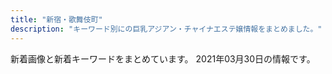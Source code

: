 ```yaml
---
title: "新宿・歌舞伎町"
description: "キーワード別にの巨乳アジアン・チャイナエステ嬢情報をまとめました。"
---
```


新着画像と新着キーワードをまとめています。
2021年03月30日の情報です。

<DmmAffiliateIns />
<KeywordTable
  shops={
    [
    {
        "name": "\u7fbd\u8863\uff5e\u306f\u3054\u308d\u3082\uff5e",
        "keywords": {},
        "img_links": [
            "https://static.wixstatic.com/media/1f1430_27c850c6656448c68b705e2a69f8d3e0~mv2.png",
            "https://static.wixstatic.com/media/1f1430_704c1cfac22b4288a4aaa588c496ab40~mv2.jpg",
            "https://static.wixstatic.com/media/1f1430_c12fa837f18643e8a167f283f823ecd9~mv2.jpg",
            "https://static.wixstatic.com/media/1f1430_04f93cdec45f4c4e8d0fa69dc26b3e38~mv2.jpg",
            "https://static.wixstatic.com/media/1f1430_8e7ae52f03b14e31be6ff7b1038f2896~mv2.jpg",
            "https://static.wixstatic.com/media/1f1430_b6622178bf9c45a68912520b4b2de175~mv2.png",
            "https://static.wixstatic.com/media/1f1430_e5113a1a86b8410db0438745823a2d2c~mv2.png",
            "https://static.wixstatic.com/media/1f1430_0ea86bd4429f44fa96f0a1277a1c2d6e~mv2.jpg",
            "https://static.wixstatic.com/media/1f1430_d26df1a13af049c9a7afeac5e58c5323~mv2.jpg",
            "https://static.wixstatic.com/media/1f1430_d0a7ae614e0b423886aa6d1beca9a87a~mv2.jpg",
            "https://static.wixstatic.com/media/1f1430_4b2c5243bdbe40858057386a16dce231~mv2.png",
            "https://static.wixstatic.com/media/1f1430_4ef445c14af547ffb085a4c73252e22c~mv2.jpg",
            "https://static.wixstatic.com/media/1f1430_890ca68d29e04e7a8c96e4198a653ed3~mv2.jpg",
            "https://static.wixstatic.com/media/1f1430_d824a82ebc40424facf31978d80b293b~mv2.png",
            "https://static.wixstatic.com/media/1f1430_f4c9cbbcc36c44f1a8be8eb3138b0b46~mv2.jpg",
            "https://static.wixstatic.com/media/1f1430_2511e8409a39492bab1eeffd58a5eb1f~mv2.jpg",
            "https://static.wixstatic.com/media/1f1430_c572ee153c0c46e096e6301fe82e2f11~mv2.jpg",
            "https://static.wixstatic.com/media/1f1430_c48456140f404f1eb9a47dfd01d1d032~mv2.jpg",
            "https://static.wixstatic.com/media/1f1430_5b6db55133674387b978465361d1f5af~mv2.jpg",
            "https://static.wixstatic.com/media/1f1430_7ff5719c25b243d18c7fb6db890677f9~mv2.jpg",
            "https://static.wixstatic.com/media/1f1430_e11d2a49cf1a4130a10a3e09053a46fc~mv2.png",
            "https://static.wixstatic.com/media/1f1430_184f66b9eb914c26b47be78d54152284~mv2.jpg",
            "https://static.wixstatic.com/media/1f1430_f16ba939f42f47d688a43ba736f9d100~mv2.jpg"
        ],
        "station": "JR\u65b0\u5bbf\u99c5\u6771\u53e3\u30fb\u6b4c\u821e\u4f0e\u753a",
        "url": "https://www.hagoromo.tokyo/"
    },
    {
        "station": "\u897f\u6b66\u65b0\u5bbf\u99c5\u5317\u53e3",
        "name": "CLEAR-\u30af\u30ea\u30a2-",
        "url": "http://clear-es.net/",
        "keywords": {
            "88": 4,
            "F": 1,
            "90": 2,
            "E": 1,
            "86": 2,
            "D": 8,
            "C": 1,
            "87": 2,
            "89": 1
        },
        "img_links": [
            "http://clear-es.net/images/girls_13.jpg",
            "http://clear-es.net/images/index_13.jpg",
            "http://clear-es.net/uploads/c1f6d0346f5cb109ac62c21a58c7deff.jpg",
            "http://clear-es.net/images/girls_11.jpg",
            "http://clear-es.net/uploads/7553669390f1cc93427a4f6ad33b4668.jpg",
            "http://clear-es.net/images/index_28.jpg",
            "http://clear-es.net/images/index_02.jpg",
            "http://clear-es.net/images/index_24.jpg",
            "http://clear-es.net/images/index_17.jpg",
            "http://clear-es.net/images/index_21.jpg",
            "http://clear-es.net/images/index_25.jpg",
            "http://clear-es.net/images/koko_1.jpg",
            "http://clear-es.net/images/index_05.jpg",
            "http://clear-es.net/images/index_14.jpg",
            "http://clear-es.net/my_work/images/pic1.png",
            "http://clear-es.net/images/index_08.jpg",
            "http://clear-es.net/images/index_12.jpg",
            "http://clear-es.net/yamituki-n/uploads/images/rena02.jpg",
            "http://clear-es.net/uploads/10299154955d10c3b815a5638a35a934.jpg",
            "http://clear-es.net/images/index_28_01.jpg",
            "http://clear-es.net/uploads/97eb17743f96fd7f0551aab0bedd5e6f.jpg",
            "http://clear-es.net/images/index_10.jpg",
            "http://clear-es.net/uploads/f426bd85a8f6a9eac87e55b2d44c4bd5.jpg",
            "http://clear-es.net/yamituki-n/uploads/images/yui01.jpg",
            "http://clear-es.net/images/index_09.jpg",
            "http://clear-es.net/yamituki-n/uploads/images/mmexport1576417470781.jpg",
            "http://clear-es.net/images/index_23.jpg",
            "http://clear-es.net/images/index_15.jpg",
            "http://clear-es.net/uploads/cec0ed392fe00d8e3ff867c0625809e6.jpg",
            "http://clear-es.net/images/index_04.jpg",
            "http://clear-es.net/images/girls_03.jpg",
            "http://clear-es.net/images/index_20.jpg",
            "http://clear-es.net/yamituki-n/uploads/images/juri01s.jpg",
            "http://clear-es.net/images/index_11.jpg",
            "http://clear-es.net/images/gallery_11.jpg",
            "http://clear-es.net/images/service_11.jpg",
            "http://clear-es.net/uploads/e1133a4ba0f8c81f9d272f5793bda380.jpg",
            "http://clear-es.net/uploads/22c8968348a9acc2dfc9ab0aecb09c27.jpg",
            "http://clear-es.net/yamituki-n/uploads/images/mika03s.jpg",
            "http://clear-es.net/images/index_18.jpg",
            "http://clear-es.net/uploads/deba56537604611ac3b8da004b92d809.jpg",
            "http://clear-es.net/images/index_07.jpg",
            "http://clear-es.net/yamituki-n/uploads/images/rena01.jpg",
            "http://clear-es.net/images/index_19.jpg",
            "http://clear-es.net/uploads/a62d7f24a5b9a4fd5aeef678eb24ef4b.jpg",
            "http://clear-es.net/uploads/09bdd5637edec4bfa3d47a7e9874640b.jpg",
            "http://clear-es.net/images/index_27.jpg",
            "http://clear-es.net/uploads/2aa97908694153fb149943f0b8445352.jpg",
            "http://clear-es.net/images/index_03.jpg",
            "http://clear-es.net/images/index_06.jpg",
            "http://clear-es.net/images/index_26.jpg",
            "http://clear-es.net/images/index_01.jpg"
        ]
    },
    {
        "img_links": [
            "http://ruby-es.com/uploads/rubyes/2017/02/img_info_04.png",
            "http://crystal-est.net/uploads/crystal/2018/07/wechatimg125.jpeg",
            "http://crystal-est.net/uploads/crystal/2018/07/wechatimg31.jpeg",
            "http://crystal-est.net/uploads/crystal/2017/03/subvisual_magazine1.png",
            "http://crystal-est.net/uploads/crystal/2017/02/wifi.jpg",
            "http://crystal-est.net/uploads/crystal/2017/03/subvisual_reserve.png",
            "http://crystal-est.net/uploads/crystal/2017/03/icon_flower.png",
            "http://crystal-est.net/uploads/crystal/2017/02/ameba.jpg",
            "http://crystal-est.net/uploads/crystal/2017/03/subvisual_contact.png",
            "http://crystal-est.net/uploads/crystal/2017/03/treatment2.png",
            "http://crystal-est.net/uploads/crystal/2018/05/webwxgetmsgimg.jpeg",
            "http://crystal-est.net/uploads/crystal/2018/07/wechatimg94.jpeg",
            "http://crystal-est.net/uploads/crystal/2020/11/tel.jpg",
            "http://crystal-est.net/uploads/crystal/2020/12/img_6830.jpg",
            "http://ruby-es.com/uploads/rubyes/2017/02/img_info_06.png",
            "http://crystal-est.net/uploads/crystal/2020/12/img_6902.jpg",
            "http://crystal-est.net/uploads/crystal/2017/03/bnr_side_042.png",
            "http://crystal-est.net/uploads/crystal/2017/03/subvisual_info.png",
            "http://crystal-est.net/uploads/crystal/2018/07/wechatimg30.jpeg",
            "http://crystal-est.net/uploads/crystal/2017/03/btn_top_02.png",
            "http://crystal-est.net/uploads/crystal/2017/03/bnr_side_032.png",
            "http://crystal-est.net/uploads/crystal/images/no-photo.jpg",
            "http://crystal-est.net/uploads/crystal/2018/05/mayu1.jpeg",
            "http://crystal-est.net/uploads/crystal/2017/03/subvisual_qa.png",
            "http://crystal-est.net/uploads/crystal/2017/03/btn_top_03.png",
            "http://crystal-est.net/uploads/crystal/2017/04/web.png",
            "http://crystal-est.net/uploads/crystal/2018/08/wechatimg51.jpeg",
            "http://crystal-est.net/uploads/crystal/images/icon_flower.png",
            "http://crystal-est.net/uploads/crystal/2017/03/bnr_side_052.png",
            "http://crystal-est.net/uploads/crystal/2017/03/subvisual_link.png",
            "http://crystal-est.net/uploads/crystal/2017/03/ruby6.png",
            "http://crystal-est.net/uploads/crystal/2017/03/r1.jpg",
            "http://ruby-es.com/uploads/rubyes/2017/02/img_info_02.png",
            "http://crystal-est.net/uploads/crystal/2017/04/leftmovie.png",
            "http://crystal-est.net/uploads/crystal/2017/03/subvisual_enquete1.png",
            "http://crystal-est.net/uploads/crystal/2017/03/r4.jpg",
            "http://crystal-est.net/uploads/crystal/images/p01.png",
            "http://crystal-est.net/uploads/crystal/2017/03/btn_top_01.png",
            "http://crystal-est.net/uploads/crystal/images/xing.png",
            "http://crystal-est.net/uploads/crystal/2017/07/yuyu2.jpeg",
            "http://ruby-es.com/uploads/rubyes/2017/02/img_info_01.png",
            "http://crystal-est.net/uploads/crystal/images/subvisual_staff.png",
            "http://crystal-est.net/uploads/crystal/2017/03/r2.jpg",
            "http://ruby-es.com/uploads/rubyes/2017/02/img_info_05.png",
            "http://crystal-est.net/uploads/crystal/2018/08/wechatimg49.jpeg",
            "http://crystal-est.net/uploads/crystal/2018/07/wechatimg26.jpeg",
            "http://ruby-es.com/uploads/rubyes/2017/02/img_info_03.png",
            "http://crystal-est.net/uploads/crystal/2017/03/r3.jpg",
            "http://crystal-est.net/uploads/crystal/2017/03/bnr_side_credit1.png",
            "http://crystal-est.net/uploads/crystal/2017/04/line2.png",
            "http://crystal-est.net/uploads/crystal/2017/04/bnr_side_01.png"
        ],
        "station": "JR\u65b0\u5bbf\u99c5\u6771\u53e3",
        "keywords": {
            "C": 1
        },
        "url": "http://crystal-est.net/",
        "name": "\u30af\u30ea\u30b9\u30bf\u30eb"
    },
    {
        "img_links": [
            "http://www.night.ne.jp/_format/W/img/index_enter_1.jpg",
            "http://www.night.ne.jp/_format/W/img/whats_view.jpg",
            "http://www.night.ne.jp/_format/W/img/whats_skill.jpg",
            "http://www.night.ne.jp/tokyo/gyoen/img/index_top.jpg",
            "http://www.night.ne.jp/_format/W/img/whats_news.jpg",
            "http://www.night.ne.jp/nightnet/img/14.jpg",
            "http://www.night.ne.jp/nightnet/img/5.jpg",
            "http://www.night.ne.jp/tokyo/gyoen/img/skill_3.jpg",
            "http://www.night.ne.jp/nightnet/img/15.jpg",
            "http://www.night.ne.jp/tokyo/gyoen/img/index_skill.jpg",
            "http://www.night.ne.jp/nightnet/img/12a.jpg",
            "http://www.night.ne.jp/nightnet/img/13.jpg",
            "http://www.night.ne.jp/tokyo/gyoen/img/index_view.jpg",
            "http://www.night.ne.jp/nightnet/img/9.jpg",
            "http://www.night.ne.jp/nightnet/img/16.jpg",
            "http://www.night.ne.jp/tokyo/gyoen/img/view_4.jpg",
            "http://www.night.ne.jp/tokyo/gyoen/img/index.jpg",
            "http://www.night.ne.jp/nightnet/img/3.jpg",
            "http://www.night.ne.jp/nightnet/img/10.jpg",
            "http://www.night.ne.jp/nightnet/img/11.jpg",
            "http://www.night.ne.jp/tokyo/gyoen/img/skill_1.jpg",
            "http://www.night.ne.jp/tokyo/gyoen/img/skill_2.jpg",
            "http://www.night.ne.jp/nightnet/img/1.jpg",
            "http://www.night.ne.jp/nightnet/img/7.jpg",
            "http://www.night.ne.jp/tokyo/gyoen/img/view_2.jpg",
            "http://www.night.ne.jp/nightnet/img/8.jpg",
            "http://www.night.ne.jp/nightnet/img/17.jpg",
            "http://www.night.ne.jp/tokyo/gyoen/img/view_3.jpg",
            "http://www.night.ne.jp/nightnet/img/4.jpg",
            "http://www.night.ne.jp/tokyo/gyoen/img/view_1.jpg",
            "http://www.night.ne.jp/nightnet/img/6.jpg",
            "http://www.night.ne.jp/tokyo/gyoen/img/qr_code.jpg",
            "http://www.night.ne.jp/nightnet/img/2.jpg"
        ],
        "keywords": {},
        "name": "\u5fa1\u82d1 -\u304e\u3087\u3048\u3093-",
        "station": "\u65b0\u5bbf\u5fa1\u82d1\u524d\u99c53\u756a\u51fa\u53e3",
        "url": "http://www.night.ne.jp/tokyo/gyoen/"
    },
    {
        "img_links": [],
        "url": "http://pure-resort.tyo.cm/",
        "station": "JR\u65b0\u5bbf\u99c5\u6771\u53e3",
        "keywords": {},
        "name": "\u30d4\u30e5\u30a2\u30ea\u30be\u30fc\u30c8II"
    },
    {
        "keywords": {
            "87": 8,
            "85": 4,
            "C": 8,
            "E": 8,
            "86": 4
        },
        "url": "http://sakura-relax.net/",
        "station": "\u65b0\u5bbf\u4e09\u4e01\u76ee\u99c5E1\u51fa\u53e3",
        "img_links": [
            "http://sakura-relax.net/images/cg04.jpg",
            "http://sakura-relax.net/link/menlog.jpg",
            "http://sakura-relax.net/images/cg06.jpg",
            "http://sakura-relax.net/images/top-img02.png",
            "http://sakura-relax.net/images/qrc.png",
            "http://sakura-relax.net/images/cg03.jpg",
            "http://sakura-relax.net/images/top-img01.png",
            "http://sakura-relax.net/images/cg07.jpg",
            "http://sakura-relax.net/images/tel.png",
            "http://sakura-relax.net/images/kan.jpg"
        ],
        "name": "\u697d\u697d-\u30e9\u30af\u30e9\u30af-"
    },
    {
        "img_links": [
            "http://fairy-girl.work/img/kiki1.jpg",
            "http://fairy-girl.work/staff/misa.jpg",
            "http://fairy-girl.work/img/kana1.jpg",
            "http://fairy-girl.work/images/10.jpg",
            "http://fairy-girl.work/images/2.jpg",
            "http://fairy-girl.work/images/tr.jpg",
            "http://fairy-girl.work/staff/mari.jpg",
            "http://fairy-girl.work/images/ac1.jpg",
            "http://fairy-girl.work/img/mari1.jpg",
            "http://fairy-girl.work/staff/yuyu.jpg",
            "http://fairy-girl.work/img/eri1.jpg",
            "http://fairy-girl.work/img/eri2.jpg",
            "http://fairy-girl.work/images/5.jpg",
            "http://fairy-girl.work/img/rara1.jpg",
            "http://fairy-girl.work/images/ac2.jpg",
            "http://fairy-girl.work/images/3.jpg",
            "http://fairy-girl.work/images/1.jpg",
            "http://fairy-girl.work/images/line.png",
            "http://fairy-girl.work/img/misa1.jpg",
            "http://fairy-girl.work/images/staff_t.jpg",
            "http://fairy-girl.work/images/9.jpg",
            "http://fairy-girl.work/images/interior_t.jpg",
            "http://fairy-girl.work/images/news.jpg",
            "http://fairy-girl.work/staff/eri.jpg",
            "http://fairy-girl.work/images/11.jpg",
            "http://fairy-girl.work/img/kiki2.jpg",
            "http://fairy-girl.work/images/int2.jpg",
            "http://fairy-girl.work/img/rina1.jpg",
            "http://fairy-girl.work/staff/kana.jpg",
            "http://fairy-girl.work/staff/rika.jpg",
            "http://fairy-girl.work/img/yuyu1.jpg",
            "http://fairy-girl.work/img/rika1.jpg",
            "http://fairy-girl.work/images/6.jpg",
            "http://fairy-girl.work/staff/yuki.jpg",
            "http://fairy-girl.work/images/mobile.jpg",
            "http://fairy-girl.work/images/sys1.jpg",
            "http://fairy-girl.work/staff/rina.jpg",
            "http://fairy-girl.work/staff/rara.jpg",
            "http://fairy-girl.work/staff/kiki.jpg",
            "http://fairy-girl.work/img/hitomi1.jpg",
            "http://fairy-girl.work/images/12.jpg",
            "http://fairy-girl.work/images/int1.jpg",
            "http://fairy-girl.work/img/yuki1.jpg",
            "http://fairy-girl.work/images/bana0404_4.png",
            "http://fairy-girl.work/staff/hitomi.jpg",
            "http://fairy-girl.work/images/sys2.jpg",
            "http://fairy-girl.work/images/8.jpg",
            "http://fairy-girl.work/images/7.jpg"
        ],
        "url": "http://fairy-girl.work/",
        "name": "Fairy Girl",
        "keywords": {},
        "station": "JR\u65b0\u5bbf\u99c5\u897f\u53e3"
    },
    {
        "keywords": {
            "D": 4,
            "86": 14,
            "87": 2,
            "E": 8
        },
        "url": "http://sweety-est.tokyo/",
        "station": "JR\u65b0\u5bbf\u99c5\u897f\u53e3",
        "name": "sweet-\u30b9\u30a6\u30a3\u30fc\u30c8-",
        "img_links": [
            "http://sweety-est.tokyo/images/cg01.jpg",
            "http://sweety-est.tokyo/images/r3.jpg",
            "http://sweety-est.tokyo/images/r4.jpg",
            "http://sweety-est.tokyo/images/cg04.jpg",
            "http://sweety-est.tokyo/images/b-tel.png",
            "http://sweety-est.tokyo/images/b-online.png",
            "http://sweety-est.tokyo/images/a2.jpg",
            "http://sweety-est.tokyo/images/m2.jpg",
            "http://sweety-est.tokyo/images/a1.jpg",
            "http://sweety-est.tokyo/link/menlog.jpg",
            "http://sweety-est.tokyo/images/qr.jpg",
            "http://sweety-est.tokyo/images/tit-sub5.jpg",
            "http://sweety-est.tokyo/images/slider-img001.jpg",
            "http://sweety-est.tokyo/images/a4.jpg",
            "http://sweety-est.tokyo/images/r5.jpg",
            "http://sweety-est.tokyo/images/m3.jpg",
            "http://sweety-est.tokyo/images/cg011.jpg",
            "http://sweety-est.tokyo/images/r2.jpg",
            "http://sweety-est.tokyo/images/a6.jpg",
            "http://sweety-est.tokyo/images/slider-img002.jpg",
            "http://sweety-est.tokyo/images/cg02.jpg",
            "http://sweety-est.tokyo/images/slider-img003.jpg",
            "http://sweety-est.tokyo/images/kan1.jpg",
            "http://sweety-est.tokyo/images/tit-sub4.jpg",
            "http://sweety-est.tokyo/images/m1.jpg",
            "http://sweety-est.tokyo/images/cg03.jpg",
            "http://sweety-est.tokyo/images/tit-sub1.jpg",
            "http://sweety-est.tokyo/images/tit-sub3.jpg",
            "http://sweety-est.tokyo/images/r6.jpg",
            "http://sweety-est.tokyo/images/m4.jpg",
            "http://sweety-est.tokyo/images/cg06.jpg",
            "http://sweety-est.tokyo/images/sys.jpg",
            "http://sweety-est.tokyo/images/kan.jpg",
            "http://sweety-est.tokyo/images/cg08.jpg",
            "http://sweety-est.tokyo/images/r1.jpg",
            "http://sweety-est.tokyo/images/a7.jpg",
            "http://sweety-est.tokyo/images/cg05.jpg",
            "http://sweety-est.tokyo/images/a5.jpg",
            "http://sweety-est.tokyo/images/tit-sub2.jpg",
            "http://sweety-est.tokyo/images/a3.jpg",
            "http://sweety-est.tokyo/images/a8.jpg",
            "http://sweety-est.tokyo/images/tit-sub6.jpg",
            "http://sweety-est.tokyo/images/cg07.jpg"
        ]
    },
    {
        "img_links": [
            "http://yurali.oks.bz/images/acc4.jpg",
            "http://yurali.oks.bz/photos/sites/48/2020/09/202009080934129.jpg",
            "http://yurali.oks.bz/photos/sites/48/2020/09/2020090809341126.jpg",
            "http://yurali.oks.bz/images/mobile.jpg",
            "http://yurali.oks.bz/images/acc1.jpg",
            "http://yurali.oks.bz/photos/sites/48/2020/09/2020090809341067.jpg",
            "http://yurali.oks.bz/images/right.jpg",
            "http://yurali.oks.bz/photos/sites/48/2020/06/2020063002493351.jpg",
            "http://yurali.oks.bz/photos/sites/48/2020/09/2020090809340917.jpg",
            "http://yurali.oks.bz/images/top.jpg",
            "http://yurali.oks.bz/images/s1.jpg",
            "http://yurali.oks.bz/photos/sites/48/2020/09/2020090809341490.jpg",
            "http://yurali.oks.bz/images/line.jpg",
            "http://yurali.oks.bz/images/kanban.jpg",
            "http://yurali.oks.bz/images/acc2.jpg",
            "http://yurali.oks.bz/images/s3.jpg",
            "http://yurali.oks.bz/images/s2.jpg",
            "http://yurali.oks.bz/images/acc3.jpg",
            "http://yurali.oks.bz/images/s_new.png",
            "http://yurali.oks.bz/images/s4.jpg"
        ],
        "station": "JR\u65b0\u5bbf\u99c5\u897f\u53e3",
        "keywords": {
            "E": 8,
            "D": 16,
            "85": 8,
            "87": 8,
            "86": 8
        },
        "url": "http://yurali.oks.bz/",
        "name": "\u6c17\u697d"
    },
    {
        "img_links": [
            "http://www.yu-yu.work/images/1.jpg",
            "http://www.yu-yu.work/images/sys4.jpg",
            "http://www.yu-yu.work/images/staff_t.jpg",
            "http://www.yu-yu.work/staff/haruka.jpg",
            "http://www.yu-yu.work/images/line.png",
            "http://www.yu-yu.work/images/ac2.jpg",
            "http://www.yu-yu.work/staff/yuina.jpg",
            "http://www.yu-yu.work/img/haruka1.jpg",
            "http://www.yu-yu.work/images/int2.png",
            "http://www.yu-yu.work/staff/misaki.jpg",
            "http://www.yu-yu.work/images/sys1.jpg",
            "http://www.yu-yu.work/images/3.jpg",
            "http://www.yu-yu.work/staff/rin.jpg",
            "http://www.yu-yu.work/img/rin1.jpg",
            "http://www.yu-yu.work/images/sys2.jpg",
            "http://www.yu-yu.work/images/info.jpg",
            "http://www.yu-yu.work/img/naomi1.jpg",
            "http://www.yu-yu.work/images/mobile.jpg",
            "http://www.yu-yu.work/images/sys3.jpg",
            "http://www.yu-yu.work/images/2.jpg",
            "http://www.yu-yu.work/images/b1.jpg",
            "http://www.yu-yu.work/images/news.jpg",
            "http://www.yu-yu.work/images/int1.png",
            "http://www.yu-yu.work/images/4.jpg",
            "http://www.yu-yu.work/images/5.jpg",
            "http://www.yu-yu.work/img/yuina1.jpg",
            "http://www.yu-yu.work/images/head.jpg",
            "http://www.yu-yu.work/images/b2.jpg",
            "http://www.yu-yu.work/staff/naomi.jpg",
            "http://www.yu-yu.work/images/ac1.jpg",
            "http://www.yu-yu.work/images/interior_t.jpg",
            "http://www.yu-yu.work/img/misaki1.jpg"
        ],
        "keywords": {},
        "name": "\u7652 \u3086\u3046",
        "url": "http://www.yu-yu.work/",
        "station": "\u897f\u6b66\u65b0\u5bbf\u99c5\u5317\u53e3"
    },
    {
        "name": "KOYUKI",
        "img_links": [
            "http://hi-msg.com/koyuki/img/p-6.jpg",
            "http://hi-msg.com/koyuki/img/t-2.png",
            "http://hi-msg.com/koyuki/img/t-1.png",
            "http://hi-msg.com/koyuki/img/p-6-1.jpg",
            "http://hi-msg.com/koyuki/img/english-t5.png",
            "http://hi-msg.com/koyuki/img/p-9.jpg",
            "http://hi-msg.com/koyuki/img/p-0.jpg",
            "http://hi-msg.com/koyuki/img/card-english.png",
            "http://hi-msg.com/koyuki/img/english-t4.png",
            "http://hi-msg.com/koyuki/img/english-t2.png",
            "http://hi-msg.com/koyuki/img/p-2-1.jpg",
            "http://hi-msg.com/koyuki/img/newstback.png",
            "http://hi-msg.com/koyuki/img/p-7-1.jpg",
            "http://hi-msg.com/koyuki/img/p-5.jpg",
            "http://hi-msg.com/koyuki/img/p-7.jpg",
            "http://hi-msg.com/koyuki/img/kanban4s.jpg",
            "http://hi-msg.com/koyuki/img/english-t6.png",
            "http://hi-msg.com/koyuki/img/p-3.jpg",
            "http://hi-msg.com/koyuki/img/p-2.jpg",
            "http://hi-msg.com/koyuki/img/p-1.jpg",
            "http://hi-msg.com/koyuki/img/english-t1.png",
            "http://hi-msg.com/koyuki/img/p-4-1.jpg",
            "http://hi-msg.com/koyuki/img/p-10.jpg",
            "http://hi-msg.com/koyuki/img/re.png",
            "http://hi-msg.com/koyuki/img/p-8.jpg",
            "http://hi-msg.com/koyuki/img/tit.png",
            "http://hi-msg.com/koyuki/img/botton.png",
            "http://hi-msg.com/koyuki/img/t-3.png",
            "http://hi-msg.com/koyuki/img/p-3-1.jpg",
            "http://hi-msg.com/koyuki/img/p-8-1.jpg",
            "http://hi-msg.com/koyuki/img/tel.png",
            "http://hi-msg.com/koyuki/img/head.png",
            "http://hi-msg.com/koyuki/img/card.png",
            "http://hi-msg.com/koyuki/img/p-11.jpg",
            "http://hi-msg.com/koyuki/img/english-t3.png",
            "http://hi-msg.com/koyuki/img/p-4.jpg",
            "http://hi-msg.com/koyuki/img/kanban4.jpg"
        ],
        "url": "http://hi-msg.com/koyuki/",
        "station": "JR\u65b0\u5bbf\u99c5\u6771\u53e3",
        "keywords": {
            "C": 8
        }
    },
    {
        "url": "https://shinjuku-mensesthe.com/",
        "keywords": {
            "F": 1
        },
        "img_links": [
            "https://shinjuku-mensesthe.com/staff/shiori-s1.jpg",
            "https://shinjuku-mensesthe.com/massage/2020/09/14/hana-s1.jpg",
            "https://scdn.line-apps.com/n/line_add_friends/btn/ja.png",
            "https://shinjuku-mensesthe.com/menu/staff.png",
            "https://shinjuku-mensesthe.com/icon/line.png",
            "https://shinjuku-mensesthe.com/staff/yuki-l1.jpg",
            "https://shinjuku-mensesthe.com/menu/info.png",
            "https://shinjuku-mensesthe.com/2019/12/15/sayuri-s2.jpg",
            "https://shinjuku-mensesthe.com/images/top2.jpg",
            "https://shinjuku-mensesthe.com/massage/2020/07/31/ai-s2.jpg",
            "https://shinjuku-mensesthe.com/button/staff.png",
            "https://shinjuku-mensesthe.com/staff/yuki-s1.jpg",
            "https://shinjuku-mensesthe.com/room/room-l1.jpg",
            "https://shinjuku-mensesthe.com/button/home.png",
            "https://shinjuku-mensesthe.com/button/blog.png",
            "https://shinjuku-mensesthe.com/massage/2020/07/31/covit19.jpg",
            "https://shinjuku-mensesthe.com/images/qrcode.png",
            "https://shinjuku-mensesthe.com/menu/blog.png",
            "https://shinjuku-mensesthe.com/massage/2021/03/27/blog.jpg",
            "https://shinjuku-mensesthe.com/room/room-l3.jpg",
            "https://shinjuku-mensesthe.com/icon/facebook.png",
            "https://shinjuku-mensesthe.com/images/footer-l.png",
            "https://shinjuku-mensesthe.com/staff/seira-l1.jpg",
            "https://shinjuku-mensesthe.com/images/top1.jpg",
            "https://shinjuku-mensesthe.com/images/clear.png",
            "https://shinjuku-mensesthe.com/staff/arisa-s1.jpg",
            "https://shinjuku-mensesthe.com/2020/01/23/miki-s1.jpg",
            "https://shinjuku-mensesthe.com/massage/2020/10/05/yuki-s1.jpg",
            "https://shinjuku-mensesthe.com/images/footer-r.png",
            "https://shinjuku-mensesthe.com/icon/twitter.png",
            "https://shinjuku-mensesthe.com/icon/yelp.png",
            "https://shinjuku-mensesthe.com/menu/home.png",
            "https://shinjuku-mensesthe.com/room/room-l4.jpg",
            "https://shinjuku-mensesthe.com/images/main-top.jpg",
            "https://shinjuku-mensesthe.com/staff/hana-l1.jpg",
            "https://shinjuku-mensesthe.com/images/flower.png",
            "https://shinjuku-mensesthe.com/images/camp.png",
            "https://shinjuku-mensesthe.com/images/top3.jpg",
            "https://shinjuku-mensesthe.com/images/header3.png",
            "https://shinjuku-mensesthe.com/images/main-sp.jpg",
            "https://shinjuku-mensesthe.com/staff/kana-l1.jpg",
            "https://shinjuku-mensesthe.com/room/room-l2.jpg",
            "https://shinjuku-mensesthe.com/2020/01/23/sakura-s1.jpg",
            "https://shinjuku-mensesthe.com/massage/2020/10/21/risa-s1.jpg",
            "https://shinjuku-mensesthe.com/staff/hana-s1.jpg",
            "https://shinjuku-mensesthe.com/staff/seira-s1.jpg",
            "https://shinjuku-mensesthe.com/staff/arisa-l1.jpg",
            "https://shinjuku-mensesthe.com/staff/kana-s1.jpg",
            "https://shinjuku-mensesthe.com/link/mens-esthe.png",
            "https://shinjuku-mensesthe.com/images/main-small.jpg",
            "https://shinjuku-mensesthe.com/massage/2020/08/16/riri-s1.jpg"
        ],
        "name": "\u5915\u9727 \u3086\u3046\u304e\u308a",
        "station": "JR\u65b0\u5bbf\u99c5\u6771\u53e3"
    },
    {
        "img_links": [
            "http://aes-aroma.com/img/ttl_tnew.png",
            "http://aes-aroma.com/staff/yuri/01.jpg",
            "http://aes-aroma.com/img/ttl_mobile.png",
            "http://aes-aroma.com/img/ttl_pickup.png",
            "http://aes-aroma.com/staff/yoko/02.jpg",
            "http://aes-aroma.com/img/ttl_rec.png",
            "http://aes-aroma.com/staff/koko/01.jpg",
            "http://aes-aroma.com/staff/miki/01.jpg",
            "http://aes-aroma.com/staff/kaori/01.jpg",
            "http://aes-aroma.com/staff/mimi/01.jpg",
            "http://aes-aroma.com/img/ttl_staff.png",
            "http://aes-aroma.com/i/files/homeimg.jpg",
            "http://aes-aroma.com/staff/ai/01.jpg",
            "http://aes-aroma.com/staff/nana/01.jpg",
            "http://aes-aroma.com/pic/head.png",
            "http://aes-aroma.com/staff/yoko/01.jpg"
        ],
        "station": "JR\u65b0\u5bbf\u99c5\u5357\u53e3",
        "name": "\u7652\u3057\u306e\u5bbf",
        "url": "http://aes-aroma.com/",
        "keywords": {
            "C": 17
        }
    },
    {
        "station": "JR\u65b0\u5bbf\u99c5\u6771\u53e3",
        "name": "\u30c6\u30bb\u30e9-Tethera-",
        "keywords": {
            "D": 20,
            "E": 10
        },
        "url": "http://aroma-massage.red/",
        "img_links": [
            "http://aroma-massage.red/images/creditcard.jpg",
            "http://aroma-massage.red/images/fbb.jpg",
            "http://aroma-massage.red/images/cg3.jpg",
            "http://aroma-massage.red/images/sta3.jpg",
            "http://aroma-massage.red/images/card.jpg",
            "http://aroma-massage.red/images/sysl.jpg",
            "http://aroma-massage.red/images/acb.jpg",
            "http://aroma-massage.red/images/toph.png",
            "http://aroma-massage.red/images/cg2.jpg",
            "http://aroma-massage.red/images/sta5.jpg",
            "http://aroma-massage.red/images/cg4.jpg",
            "http://aroma-massage.red/images/tm.png",
            "http://aroma-massage.red/images/sta6.jpg",
            "http://aroma-massage.red/images/cg1.jpg",
            "http://aroma-massage.red/images/sta1.jpg",
            "http://aroma-massage.red/images/qr.jpg",
            "http://aroma-massage.red/images/sta4.jpg",
            "http://aroma-massage.red/images/fbt.jpg",
            "http://aroma-massage.red/images/nft.jpg",
            "http://aroma-massage.red/images/int.jpg",
            "http://aroma-massage.red/images/option.jpg",
            "http://aroma-massage.red/images/kan.jpg",
            "http://aroma-massage.red/images/cg5.jpg",
            "http://aroma-massage.red/images/cg6.jpg",
            "http://aroma-massage.red/images/stal.jpg",
            "http://aroma-massage.red/images/sta2.jpg"
        ]
    },
    {
        "url": "https://aurora.iest.info/",
        "img_links": [],
        "station": "JR\u65b0\u5bbf\u99c5\u6771\u53e3\u30fb\u6b4c\u821e\u4f0e\u753a",
        "keywords": {},
        "name": "\u30aa\u30fc\u30ed\u30e9"
    },
    {
        "img_links": [
            "https://mens-esthe.xyz/images/esthe4.jpg",
            "https://mens-esthe.xyz/staff/moe-l1.jpg",
            "https://mens-esthe.xyz/staff/kana-s1.jpg",
            "https://mens-esthe.xyz/room/room-l1.jpg",
            "https://mens-esthe.xyz/room/room-l4.jpg",
            "https://mens-esthe.xyz/images/qrcode.png",
            "https://mens-esthe.xyz/staff/rina-s1.jpg",
            "https://mens-esthe.xyz/staff/moe-top.jpg",
            "https://mens-esthe.xyz/images/header3.png",
            "https://mens-esthe.xyz/staff/natsumi-s1.jpg",
            "https://mens-esthe.xyz/icon/twitter.png",
            "https://mens-esthe.xyz/staff/nami-s1.jpg",
            "https://mens-esthe.xyz/staff/moe-s1.jpg",
            "https://mens-esthe.xyz/images/main1.jpg",
            "https://mens-esthe.xyz/footer/footer-line.png",
            "https://inage-mensesthe.com/icon/facebook.png",
            "https://mens-esthe.xyz/footer/footer-tel.png",
            "https://mens-esthe.xyz/room/room-l6.jpg",
            "https://mens-esthe.xyz/staff/kana-top.jpg",
            "https://mens-esthe.xyz/staff/rina-top.jpg",
            "https://mens-esthe.xyz/images/esthe1.jpg",
            "https://inage-mensesthe.com/link/relaku_salon.jpg",
            "https://mens-esthe.xyz/staff/miki-l1.jpg",
            "https://mens-esthe.xyz/staff/nami-l1.jpg",
            "https://mens-esthe.xyz/room/room-l3.jpg",
            "https://mens-esthe.xyz/icon/line.png",
            "https://mens-esthe.xyz/staff/natsumi-top.jpg",
            "https://mens-esthe.xyz/staff/rina-l1.jpg",
            "https://mens-esthe.xyz/staff/miki-s1.jpg",
            "https://mens-esthe.xyz/images/esthe2.jpg",
            "https://mens-esthe.xyz/icon/yelp.png",
            "https://mens-esthe.xyz/icon/facebook.png",
            "https://mens-esthe.xyz/staff/miki-top.jpg",
            "https://mens-esthe.xyz/footer/footer-staff.png",
            "https://inage-mensesthe.com/icon/yelp.png",
            "https://mens-esthe.xyz/staff/nami-top.jpg",
            "https://inage-mensesthe.com/icon/twitter.png",
            "https://mens-esthe.xyz/room/room-l2.jpg",
            "https://mens-esthe.xyz/room/room-l7.jpg",
            "https://inage-mensesthe.com/icon/line.png",
            "https://mens-esthe.xyz/staff/kana-l1.jpg",
            "https://mens-esthe.xyz/room/room-l8.jpg",
            "https://mens-esthe.xyz/staff/natsumi-l1.jpg",
            "https://mens-esthe.xyz/images/main-sp.jpg",
            "https://mens-esthe.xyz/room/room-l5.jpg",
            "https://mens-esthe.xyz/images/clear.png",
            "https://mens-esthe.xyz/images/esthe3.jpg"
        ],
        "url": "https://mens-esthe.xyz/",
        "name": "\u30b8\u30e5\u30ea\u30a2\u30f3",
        "station": "JR\u65b0\u5bbf\u99c5\u6771\u5357\u53e3",
        "keywords": {
            "88": 7,
            "86": 28,
            "85": 7,
            "D": 28
        }
    },
    {
        "name": "RELAIR \uff5e\u30ea\u30ec\u30a2\uff5e",
        "img_links": [
            "http://in-esthe.com/relair/img/kanban4.jpg",
            "http://in-esthe.com/relair/img/card-english.png",
            "http://in-esthe.com/relair/img/p-9.jpg",
            "http://in-esthe.com/relair/img/english-t6.png",
            "http://in-esthe.com/relair/img/fla1.png",
            "http://in-esthe.com/relair/img/p-3.jpg",
            "http://in-esthe.com/relair/img/p-8.jpg",
            "http://in-esthe.com/relair/img/fla2.png",
            "http://in-esthe.com/relair/img/english-t3.png",
            "http://in-esthe.com/relair/img/s-1.jpg",
            "http://in-esthe.com/relair/img/english-t5.png",
            "http://in-esthe.com/relair/img/english-t2.png",
            "http://in-esthe.com/relair/img/re.png",
            "http://in-esthe.com/relair/img/p-7.jpg",
            "http://in-esthe.com/relair/img/tel.png",
            "http://in-esthe.com/relair/img/fla.png",
            "http://in-esthe.com/relair/img/p-2.jpg",
            "http://in-esthe.com/relair/img/newstback.png",
            "http://in-esthe.com/relair/img/twitter.png",
            "http://in-esthe.com/relair/img/botton.png",
            "http://in-esthe.com/relair/img/p-1-1.jpg",
            "http://in-esthe.com/relair/img/p-3-1.jpg",
            "http://in-esthe.com/relair/img/t-3.png",
            "http://in-esthe.com/relair/img/head.png",
            "http://in-esthe.com/relair/img/english-t4.png",
            "http://in-esthe.com/relair/img/english-t1.png",
            "http://in-esthe.com/relair/img/t-1.png",
            "http://in-esthe.com/relair/img/p-0.jpg",
            "http://in-esthe.com/relair/img/p-1.jpg",
            "http://in-esthe.com/relair/img/t-2.png"
        ],
        "url": "http://in-esthe.com/relair/",
        "keywords": {
            "C": 8
        },
        "station": "\u65b0\u5bbf\u897f\u53e3\u99c5D5\u51fa\u53e3"
    },
    {
        "url": "https://gokujo.iest.info/",
        "keywords": {},
        "name": "\u65b0\u5bbf\u6975\u4e0a\u30e1\u30f3\u30ba\u30a8\u30b9\u30c6",
        "station": "JR\u65b0\u5bbf\u99c5",
        "img_links": []
    },
    {
        "img_links": [
            "http://fairy.este88.com/images/ph1.jpg",
            "http://fairy.este88.com/images/kaori1.jpg",
            "http://fairy.este88.com/img/koyuki1.jpg",
            "http://fairy.este88.com/images/r01.jpg",
            "http://fairy.este88.com/gals/koko1.jpg",
            "http://fairy.este88.com/images/momo1.jpg",
            "http://fairy.este88.com/img/kaori1.jpg",
            "http://fairy.este88.com/images/r04.jpg",
            "http://fairy.este88.com/gals/nnana1.jpg",
            "http://fairy.este88.com/img/mika1.jpg",
            "http://fairy.este88.com/images/mika1.jpg",
            "http://fairy.este88.com/images/kixyoko1.jpg",
            "http://fairy.este88.com/gals/sayuri1.jpg",
            "http://fairy.este88.com/img/momo1.jpg",
            "http://fairy.este88.com/img/kixyoko1.jpg",
            "http://fairy.este88.com/images/r02.jpg",
            "http://fairy.este88.com/images/koyuki1.jpg",
            "http://fairy.este88.com/gals/risa1.jpg"
        ],
        "name": "fairy\u30d5\u30a7\u30a2\u30ea\u30fc",
        "keywords": {},
        "url": "http://fairy.este88.com/",
        "station": "\u897f\u6b66\u65b0\u5bbf\u99c5\u5317\u53e3"
    }
]
}
/>
<DmmAffiliateScript />
